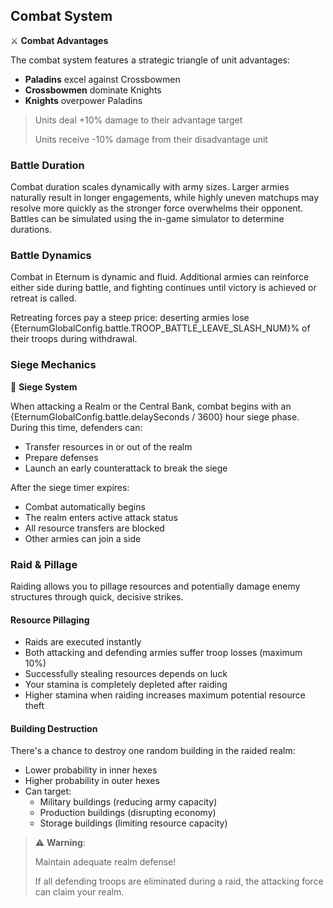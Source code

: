 
## Combat System

⚔️ **Combat Advantages**

The combat system features a strategic triangle of unit advantages:

- **Paladins** excel against Crossbowmen
- **Crossbowmen** dominate Knights
- **Knights** overpower Paladins

> Units deal +10% damage to their advantage target
>
> Units receive -10% damage from their disadvantage unit

### Battle Duration

Combat duration scales dynamically with army sizes. Larger armies naturally result in longer engagements, while highly
uneven matchups may resolve more quickly as the stronger force overwhelms their opponent. Battles can be simulated using
the in-game simulator to determine durations.

### Battle Dynamics

Combat in Eternum is dynamic and fluid. Additional armies can reinforce either side during battle, and fighting
continues until victory is achieved or retreat is called.

Retreating forces pay a steep price: deserting armies lose {EternumGlobalConfig.battle.TROOP_BATTLE_LEAVE_SLASH_NUM}% of
their troops during withdrawal.

### Siege Mechanics

🏰 **Siege System**

When attacking a Realm or the Central Bank, combat begins with an {EternumGlobalConfig.battle.delaySeconds / 3600} hour
siege phase. During this time, defenders can:

- Transfer resources in or out of the realm
- Prepare defenses
- Launch an early counterattack to break the siege

After the siege timer expires:

- Combat automatically begins
- The realm enters active attack status
- All resource transfers are blocked
- Other armies can join a side

### Raid & Pillage

Raiding allows you to pillage resources and potentially damage enemy structures through quick, decisive strikes.

#### Resource Pillaging

- Raids are executed instantly
- Both attacking and defending armies suffer troop losses (maximum 10%)
- Successfully stealing resources depends on luck
- Your stamina is completely depleted after raiding
- Higher stamina when raiding increases maximum potential resource theft

#### Building Destruction

There's a chance to destroy one random building in the raided realm:

- Lower probability in inner hexes
- Higher probability in outer hexes
- Can target:
  - Military buildings (reducing army capacity)
  - Production buildings (disrupting economy)
  - Storage buildings (limiting resource capacity)

> ⚠️ **Warning**:
>
> Maintain adequate realm defense!
>
> If all defending troops are eliminated during a raid, the attacking force can claim your realm.
